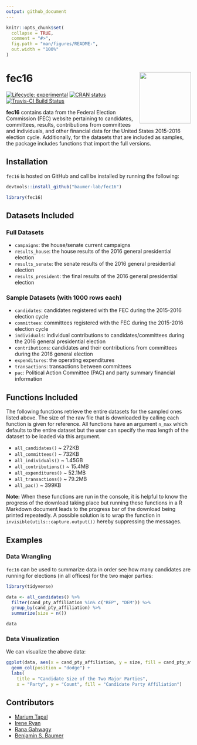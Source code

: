 ```yaml
---
output: github_document
---
```


<!-- README.md is generated from README.Rmd. Please edit that file -->


```r
knitr::opts_chunk$set(
  collapse = TRUE,
  comment = "#>",
  fig.path = "man/figures/README-",
  out.width = "100%"
)
```


# fec16 <img src="data-raw/Sticker/hex_fec16.png" align="right" height=140/>

<!-- badges: start -->
[![Lifecycle: experimental](https://img.shields.io/badge/lifecycle-maturing-blue.svg)](https://www.tidyverse.org/lifecycle/#maturing)
[![CRAN status](https://r-pkg.org/badges/version/fec16)](https://CRAN.R-project.org/package=fec16)
[![Travis-CI Build Status](https://travis-ci.org/baumer-lab/fec16.svg?branch=master)](https://travis-ci.org/baumer-lab/fec16)
<!-- badges: end -->


**fec16** contains data from the Federal Election Commission (FEC) website pertaining to candidates, committees, results, contributions from committees and individuals, and other financial data for the United States 2015-2016 election cycle. Additionally, for the datasets that are included as samples, the package includes functions that import the full versions.


## Installation

`fec16` is hosted on GitHub and call be installed by running the following:

```r
devtools::install_github("baumer-lab/fec16")
```

```r
library(fec16)
```


## Datasets Included

### Full Datasets

- `campaigns`: the house/senate current campaigns
- `results_house`: the house results of the 2016 general presidential election
- `results_senate`: the senate results of the 2016 general presidential election
- `results_president`: the final results of the 2016 general presidential election

### Sample Datasets (with 1000 rows each)

- `candidates`: candidates registered with the FEC during the 2015-2016 election cycle
- `committees`: committees registered with the FEC during the 2015-2016 election cycle
- `individuals`: individual contributions to candidates/committees during the 2016 general presidential election
- `contributions`: candidates and their contributions from committees during the 2016 general election
- `expenditures`: the operating expenditures 
- `transactions`: transactions between committees
- `pac`: Political Action Committee (PAC) and party summary financial information

## Functions Included

The following functions retrieve the entire datasets for the sampled ones listed above. The size of the raw file that is downloaded by calling each function is given for reference. All functions have an argument `n_max` which defaults to the entire dataset but the user can specify the max length of the dataset to be loaded via this argument.

- `all_candidates()` ~ 272KB
- `all_committees()` ~ 732KB
- `all_individuals()` ~ 1.45GB
- `all_contributions()` ~ 15.4MB
- `all_expenditures()` ~ 52.1MB
- `all_transactions()` ~ 79.2MB
- `all_pac()` ~ 399KB

**Note:** When these functions are run in the console, it is helpful to know the progress of the download taking place but running these functions in a R Markdown document leads to the progress bar of the download being printed repeatedly. A possible solution is to wrap the function in `invisible(utils::capture.output())` hereby suppressing the messages. 

## Examples

### Data Wrangling 

`fec16` can be used to summarize data in order see how many candidates are running for elections (in all offices) for the two major parties:

```r
library(tidyverse)

data <- all_candidates() %>%
  filter(cand_pty_affiliation %in% c("REP", "DEM")) %>%
  group_by(cand_pty_affiliation) %>%
  summarize(size = n())

data
```

### Data Visualization 

We can visualize the above data:

```r
ggplot(data, aes(x = cand_pty_affiliation, y = size, fill = cand_pty_affiliation)) +
  geom_col(position = "dodge") +
  labs(
    title = "Candidate Size of the Two Major Parties",
    x = "Party", y = "Count", fill = "Candidate Party Affiliation")
```

## Contributors
 - [Marium Tapal](https://github.com/mariumtapal)
 - [Irene Ryan](https://github.com/ireneryan)
 - [Rana Gahwagy](https://github.com/ranawg)
 - [Benjamin S. Baumer](https://github.com/beanumber)
